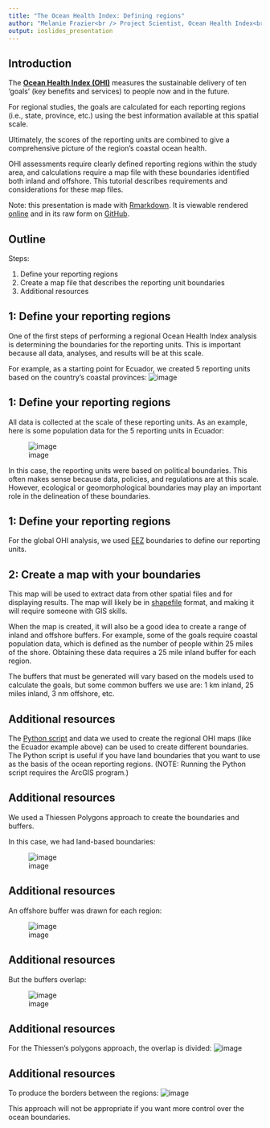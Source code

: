 ```yaml
---
title: "The Ocean Health Index: Defining regions"
author: "Melanie Frazier<br /> Project Scientist, Ocean Health Index<br /> frazier@nceas.ucsb.edu"
output: ioslides_presentation
---
```


## Introduction 

The [**Ocean Health Index (OHI)**](www.oceanhealthindex.org) measures the sustainable delivery of ten ‘goals’ (key benefits and services) to people now and in the future. 

For regional studies, the goals are calculated for each reporting regions (i.e., state, province, etc.) using the best information available at this spatial scale.

Ultimately, the scores of the reporting units are combined to give a comprehensive picture of the region's coastal ocean health.  

OHI assessments require clearly defined reporting regions within the study area, and calculations require a map file with these boundaries identified both inland and offshore. This tutorial describes requirements and considerations for these map files. 

Note: this presentation is made with [Rmarkdown](http://rmarkdown.rstudio.com/). It is viewable rendered [online](http://htmlpreview.github.io/?https://github.com/OHI-Science/ohimanual/blob/master/tutorials/tbx_modifications/tutorial_tbx_modifications.html#1) and in its raw form on [GitHub](https://github.com/OHI-Science/ohimanual/blob/master/tutorials/tbx_modifications/tutorial_tbx_modifications.Rmd).


## Outline

Steps: 

1. Define your reporting regions
2. Create a map file that describes the reporting unit boundaries
3. Additional resources

## 1: Define your reporting regions
One of the first steps of performing a regional Ocean Health Index analysis is determining the boundaries for the reporting units.  This is important because all data, analyses, and results will be at this scale. 

For example, as a starting point for Ecuador, we created 5 reporting units based on the country's coastal provinces:
![image](https://cloud.githubusercontent.com/assets/5685517/6217554/0191279e-b5ca-11e4-9b87-4de199b4f63a.png)

## 1: Define your reporting regions

All data is collected at the scale of these reporting units.  As an example, here is some population data for the 5 reporting units in Ecuador:  

![image](https://cloud.githubusercontent.com/assets/5685517/6217649/e7c4f722-b5ca-11e4-930e-b1c85c7aab01.png)

In this case, the reporting units were based on political boundaries.  This often makes sense because data, policies, and regulations are at this scale.  However, ecological or geomorphological boundaries may play an important role in the delineation of these boundaries. 

## 1: Define your reporting regions

For the global OHI analysis, we used [EEZ](http://en.wikipedia.org/wiki/Exclusive_economic_zone) boundaries to define our reporting units.

## 2: Create a map with your boundaries
This map will be used to extract data from other spatial files and for displaying results.  The map will likely be in [shapefile](http://en.wikipedia.org/wiki/Shapefile) format, and making it will require someone with GIS skills.  

When the map is created, it will also be a good idea to create a range of inland and offshore buffers.  For example, some of the goals require coastal population data, which is defined as the number of people within 25 miles of the shore.  Obtaining these data requires a 25 mile inland buffer for each region.  

The buffers that must be generated will vary based on the models used to calculate the goals, but some common buffers we use are: 1 km inland, 25 miles inland, 3 nm offshore, etc.

## Additional resources
The  [Python script](http://ohi-science.org/pages/create_regions.html) and data we used to create the regional OHI maps (like the Ecuador example above) can be used to create different boundaries.  The Python script is useful if you have land boundaries that you want to use as the basis of the ocean reporting regions.  (NOTE: Running the Python script requires the ArcGIS program.)

## Additional resources
We used a Thiessen Polygons approach to create the boundaries and buffers.

In this case, we had land-based boundaries:  

![image](https://cloud.githubusercontent.com/assets/5685517/6218950/a7c8318a-b5d8-11e4-8254-9c79aad77dff.png)

## Additional resources
An offshore buffer was drawn for each region:  

![image](https://cloud.githubusercontent.com/assets/5685517/6218960/b830ac00-b5d8-11e4-9a88-1a287801ca48.png)

## Additional resources
But the buffers overlap:  

![image](https://cloud.githubusercontent.com/assets/5685517/6218966/c7211664-b5d8-11e4-8c8f-decb0c91284d.png)

## Additional resources
For the Thiessen's polygons approach, the overlap is divided:
![image](https://cloud.githubusercontent.com/assets/5685517/6218970/d2f9d23c-b5d8-11e4-9e8a-55a88c62fe4b.png)

## Additional resources
To produce the borders between the regions:
![image](https://cloud.githubusercontent.com/assets/5685517/6218976/de025bb8-b5d8-11e4-8bad-0e71548760d1.png)

This approach will not be appropriate if you want more control over the ocean boundaries.  


         

